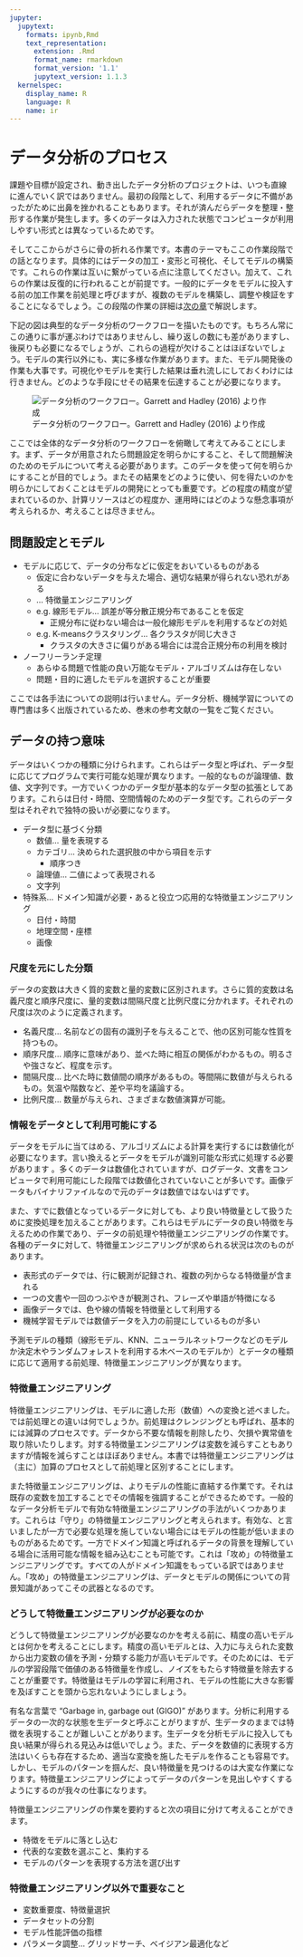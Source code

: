 ```yaml
---
jupyter:
  jupytext:
    formats: ipynb,Rmd
    text_representation:
      extension: .Rmd
      format_name: rmarkdown
      format_version: '1.1'
      jupytext_version: 1.1.3
  kernelspec:
    display_name: R
    language: R
    name: ir
---
```



# データ分析のプロセス

課題や目標が設定され、動き出したデータ分析のプロジェクトは、いつも直線に進んでいく訳ではありません。最初の段階として、利用するデータに不備があったがために出鼻を挫かれることもあります。それが済んだらデータを整理・整形する作業が発生します。多くのデータは入力された状態でコンピュータが利用しやすい形式とは異なっているためです。

そしてここからがさらに骨の折れる作業です。本書のテーマもここの作業段階での話となります。具体的にはデータの加工・変形と可視化、そしてモデルの構築です。これらの作業は互いに繋がっている点に注意してください。加えて、これらの作業は反復的に行われることが前提です。一般的にデータをモデルに投入する前の加工作業を前処理と呼びますが、複数のモデルを構築し、調整や検証をすることになるでしょう。この段階の作業の詳細は[次の章](../01/tidymodels-workflow)で解説します。

下記の図は典型的なデータ分析のワークフローを描いたものです。もちろん常にこの通りに事が運ぶわけではありませんし、繰り返しの数にも差がありますし、後戻りも必要になるでしょうが、これらの過程が欠けることはほぼないでしょう。モデルの実行以外にも、実に多様な作業があります。また、モデル開発後の作業も大事です。可視化やモデルを実行した結果は垂れ流しにしておくわけには行きません。どのような手段にせその結果を伝達することが必要になります。

![データ分析のワークフロー。Garrett and Hadley (2016) より作成](../images/tidy-workflow.png)

ここでは全体的なデータ分析のワークフローを俯瞰して考えてみることにします。まず、データが用意されたら問題設定を明らかにすること、そして問題解決のためのモデルについて考える必要があります。このデータを使って何を明らかにすることが目的でしょう。またその結果をどのように使い、何を得たいのかを明らかにしておくことはモデルの開発にとっても重要です。どの程度の精度が望まれているのか、計算リソースはどの程度か、運用時にはどのような懸念事項が考えられるか、考えることは尽きません。

## 問題設定とモデル

- モデルに応じて、データの分布などに仮定をおいているものがある
    - 仮定に合わないデータを与えた場合、適切な結果が得られない恐れがある
    - ... 特徴量エンジニアリング
    - e.g. 線形モデル... 誤差が等分散正規分布であることを仮定
        - 正規分布に従わない場合は一般化線形モデルを利用するなどの対処
    - e.g. K-meansクラスタリング... 各クラスタが同じ大きさ
        - クラスタの大きさに偏りがある場合には混合正規分布の利用を検討
- ノーフリーランチ定理
    - あらゆる問題で性能の良い万能なモデル・アルゴリズムは存在しない
    - 問題・目的に適したモデルを選択することが重要

ここでは各手法についての説明は行いません。データ分析、機械学習についての専門書は多く出版されているため、巻末の参考文献の一覧をご覧ください。

<!-- ds メインということを忘れなく-->

## データの持つ意味

データはいくつかの種類に分けられます。これらはデータ型と呼ばれ、データ型に応じてプログラムで実行可能な処理が異なります。一般的なものが論理値、数値、文字列です。一方でいくつかのデータ型が基本的なデータ型の拡張としてあります。これらは日付・時間、空間情報のためのデータ型です。これらのデータ型はそれぞれで独特の扱いが必要になります。

- データ型に基づく分類
    - 数値... 量を表現する
    - カテゴリ... 決められた選択肢の中から項目を示す
        - 順序つき
    - 論理値... 二値によって表現される
    - 文字列
- 特殊系... ドメイン知識が必要・あると役立つ応用的な特徴量エンジニアリング
    - 日付・時間
    - 地理空間・座標
    - 画像

### 尺度を元にした分類

データの変数は大きく質的変数と量的変数に区別されます。さらに質的変数は名義尺度と順序尺度に、量的変数は間隔尺度と比例尺度に分かれます。それぞれの尺度は次のように定義されます。

- 名義尺度... 名前などの固有の識別子を与えることで、他の区別可能な性質を持つもの。
- 順序尺度... 順序に意味があり、並べた時に相互の関係がわかるもの。明るさや強さなど、程度を示す。
- 間隔尺度... 比べた時に数値間の順序があるもの。等間隔に数値が与えられるもの。気温や階数など、差や平均を議論する。
- 比例尺度... 数量が与えられ、さまざまな数値演算が可能。

### 情報をデータとして利用可能にする

データをモデルに当てはめる、アルゴリズムによる計算を実行するには数値化が必要になります。言い換えるとデータをモデルが識別可能な形式に処理する必要があります
。多くのデータは数値化されていますが、ログデータ、文書をコンピュータで利用可能にした段階では数値化されていないことが多いです。画像データもバイナリファイルなので元のデータは数値ではないはずです。

また、すでに数値となっているデータに対しても、より良い特徴量として扱うために変換処理を加えることがあります。これらはモデルにデータの良い特徴を与えるための作業であり、データの前処理や特徴量エンジニアリングの作業です。各種のデータに対して、特徴量エンジニアリングが求められる状況は次のものがあります。

- 表形式のデータでは、行に観測が記録され、複数の列からなる特徴量が含まれる
- 一つの文書や一回のつぶやきが観測され、フレーズや単語が特徴になる
- 画像データでは、色や線の情報を特徴量として利用する
- 機械学習モデルでは数値データを入力の前提にしているものが多い

予測モデルの種類（線形モデル、KNN、ニューラルネットワークなどのモデルか決定木やランダムフォレストを利用する木ベースのモデルか）とデータの種類に応じて適用する前処理、特徴量エンジニアリングが異なります。

### 特徴量エンジニアリング

特徴量エンジニアリングは、モデルに適した形（数値）への変換と述べました。では前処理との違いは何でしょうか。前処理はクレンジングとも呼ばれ、基本的には減算のプロセスです。データから不要な情報を削除したり、欠損や異常値を取り除いたりします。対する特徴量エンジニアリングは変数を減らすこともありますが情報を減らすことはほぼありません。本書では特徴量エンジニアリングは（主に）加算のプロセスとして前処理と区別することにします。

また特徴量エンジニアリングは、よりモデルの性能に直結する作業です。それは既存の変数を加工することでその情報を強調することができるためです。一般的なデータ分析モデルで有効な特徴量エンジニアリングの手法がいくつかあります。これらは「守り」の特徴量エンジニアリングと考えられます。有効な、と言いましたが一方で必要な処理を施していない場合にはモデルの性能が低いままのものがあるためです。一方でドメイン知識と呼ばれるデータの背景を理解している場合に活用可能な情報を組み込むことも可能です。これは「攻め」の特徴量エンジニアリングです。すべての人がドメイン知識をもっている訳ではありません。「攻め」の特徴量エンジニアリングは、データとモデルの関係についての背景知識があってこその武器となるのです。

<!--
- 問題の本質は何か?
- どのように相互作用をもたらすか
5つのベストプラクティス -->

### どうして特徴量エンジニアリングが必要なのか

どうして特徴量エンジニアリングが必要なのかを考える前に、精度の高いモデルとは何かを考えることにします。精度の高いモデルとは、入力に与えられた変数から出力変数の値を予測・分類する能力が高いモデルです。そのためには、モデルの学習段階で価値のある特徴量を作成し、ノイズをもたらす特徴量を除去することが重要です。特徴量はモデルの学習に利用され、モデルの性能に大きな影響を及ぼすことを頭から忘れないようにしましょう。

有名な言葉で "Garbage in, garbage out (GIGO)" があります。分析に利用するデータの一次的な状態を生データと呼ぶことがりますが、生データのままでは特徴を表現することが難しいことがあります。生データを分析モデルに投入しても良い結果が得られる見込みは低いでしょう。また、データを数値的に表現する方法はいくらも存在するため、適当な変換を施したモデルを作ることも容易です。しかし、モデルのパターンを掴んだ、良い特徴量を見つけるのは大変な作業になります。特徴量エンジニアリングによってデータのパターンを見出しやすくするようにするのが我々の仕事になります。

特徴量エンジニアリングの作業を要約すると次の項目に分けて考えることができます。

- 特徴をモデルに落とし込む
- 代表的な変数を選ぶこと、集約する
- モデルのパターンを表現する方法を選び出す





### 特徴量エンジニアリング以外で重要なこと

- 変数重要度、特徴量選択
- データセットの分割
- モデル性能評価の指標
- パラメータ調整... グリッドサーチ、ベイジアン最適化など
